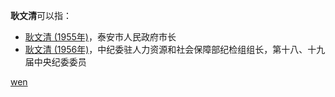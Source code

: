 '''耿文清'''可以指：
* [[耿文清_(1955年)|耿文清 (1955年)]]，泰安市人民政府市长
* [[耿文清_(1956年)|耿文清 (1956年)]]，中纪委驻人力资源和社会保障部纪检组组长，第十八、十九届中央纪委委员

{{disambig}}

[[Category:三字耿姓人名消歧义|wen]]